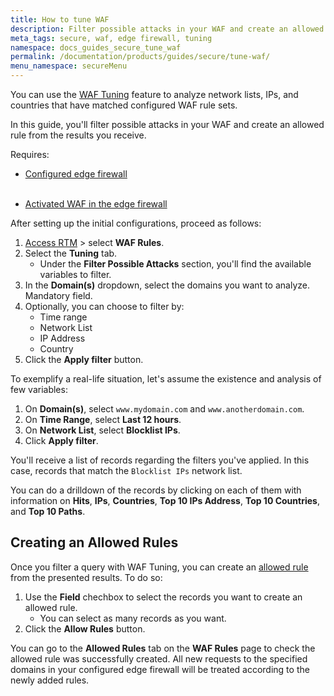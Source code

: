 ```yaml
---
title: How to tune WAF
description: Filter possible attacks in your WAF and create an allowed rule from the results you receive.
meta_tags: secure, waf, edge firewall, tuning
namespace: docs_guides_secure_tune_waf
permalink: /documentation/products/guides/secure/tune-waf/
menu_namespace: secureMenu
---
```



You can use the [WAF Tuning](/en/documentation/products/edge-firewall/web-application-firewall/#waf-tuning) feature to analyze network lists, IPs, and countries that have matched configured WAF rule sets.

In this guide, you'll filter possible attacks in your WAF and create an allowed rule from the results you receive.

Requires:

- <Badge variant="accent">[Configured edge firewall]()</Badge><br></br>

- <Badge variant="accent">[Activated WAF in the edge firewall](/en/documentation/products/guides/secure/configure-main-settings/#modules)</Badge>

After setting up the initial configurations, proceed as follows:

1. [Access RTM](/en/documentation/products/guides/how-to-access-rtm/) > select **WAF Rules**.
2. Select the **Tuning** tab.
    - Under the **Filter Possible Attacks** section, you'll find the available variables to filter.
3. In the **Domain(s)** dropdown, select the domains you want to analyze. Mandatory field.
4. Optionally, you can choose to filter by:
    - Time range
    - Network List
    - IP Address
    - Country
5. Click the **Apply filter** button.

To exemplify a real-life situation, let's assume the existence and analysis of few variables:

1. On **Domain(s)**, select `www.mydomain.com` and `www.anotherdomain.com`.
2. On **Time Range**, select **Last 12 hours**.
3. On **Network List**, select **Blocklist IPs**.
4. Click **Apply filter**.

You'll receive a list of records regarding the filters you've applied. In this case, records that match the `Blocklist IPs` network list.

You can do a drilldown of the records by clicking on each of them with information on **Hits**, **IPs**, **Countries**, **Top 10 IPs Address**, **Top 10 Countries**, and **Top 10 Paths**.

## Creating an Allowed Rules

Once you filter a query with WAF Tuning, you can create an [allowed rule](/en/documentation/products/edge-firewall/web-application-firewall/waf-custom-allowed-rules/) from the presented results. To do so:

1. Use the **Field** chechbox to select the records you want to create an allowed rule.
    - You can select as many records as you want.
2. Click the **Allow Rules** button.

You can go to the **Allowed Rules** tab on the **WAF Rules** page to check the allowed rule was successfully created. All new requests to the specified domains in your configured edge firewall will be treated according to the newly added rules.

